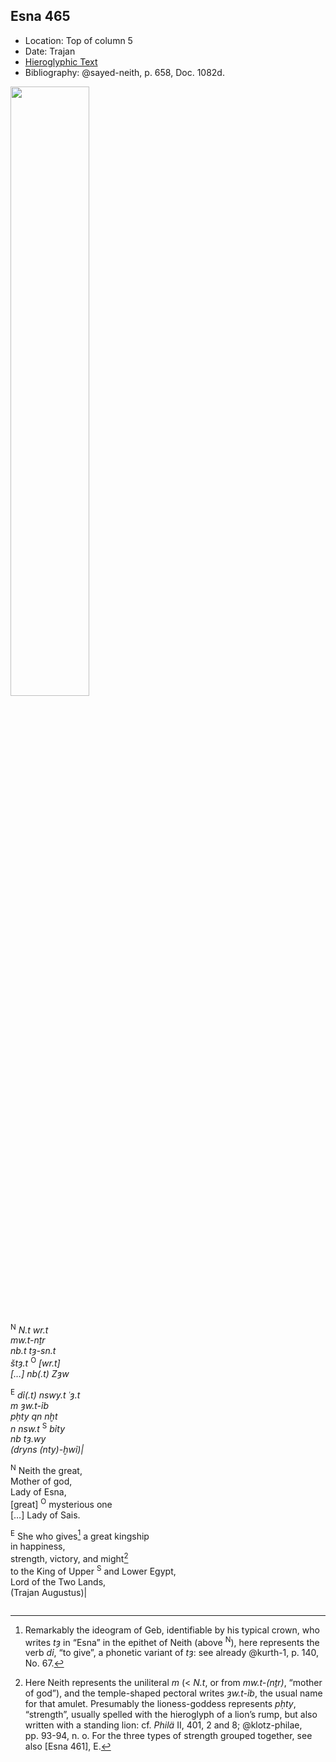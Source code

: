 ## Esna 465 {-}

<style>  
  
  .col2 {  
    columns: 2 320px;         /* number of columns and width in pixels*/  
    -webkit-columns: 2 320px; /* chrome, safari */  
    -moz-columns: 2 320px;    /* firefox */  
    -webkit-column-break-inside: avoid;  
    -page-break-inside: avoid;  
    -break-inside: avoid;  
  }  
  
</style>  

- Location: Top of column 5  
- Date: Trajan
- [Hieroglyphic Text](https://www.ifao.egnet.net/uploads/publications/enligne/Temples-Esna004.pdf#page=133){target="_blank"}  
- Bibliography: @sayed-neith, p. 658, Doc. 1082d.

![](./images/465.png){width=50%}
  
<div class="col2">

^N^ *N.t wr.t *  
*mw.t-nṯr*  
*nb.t tȝ-sn.t *  
*štȝ.t* ^O^ *[wr.t]*  
*[...] nb(.t) Zȝw*  
   
^E^ *dỉ(.t) nswy.t ʿȝ.t*  
*m ȝw.t-ỉb*  
*pḥty qn nḫt*    
*n nsw.t* ^S^ *bỉty*  
*nb tȝ.wy*  
*(dryns (nty)-ḫwỉ)|*  
   
^N^ Neith the great,  
Mother of god,  
Lady of Esna,  
[great] ^O^ mysterious one   
[...] Lady of Sais.  
  
^E^ She who gives[^fn-465-1] a great kingship  
in happiness,   
strength, victory, and might[^fn-465-2]    
to the King of Upper ^S^ and Lower Egypt,  
Lord of the Two Lands,   
(Trajan Augustus)|  

</div>

[^fn-465-1]: Remarkably the ideogram of Geb, identifiable by his typical crown, who writes *tȝ* in "Esna" in the epithet of Neith (above ^N^), here represents the verb *dỉ*, "to give", a phonetic variant of *tȝ*: see already @kurth-1, p. 140, No. 67.
[^fn-465-2]: Here Neith represents the uniliteral *m* (< *N.t*, or from *mw.t-(nṯr)*, "mother of god"), and the temple-shaped pectoral writes *ȝw.t-ỉb*, the usual name for that amulet.  Presumably the lioness-goddess represents *pḥty*, "strength", usually spelled with the hieroglyph of a lion's rump, but also written with a standing lion: cf. *Philä* II, 401, 2 and 8; @klotz-philae, pp. 93-94, n. o. For the three types of strength grouped together, see also [Esna 461], E.